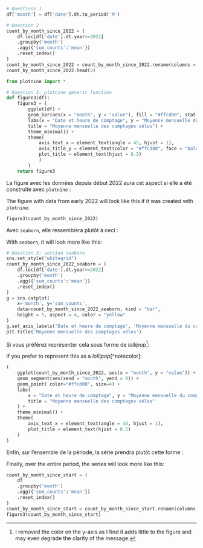 ```python
# Questions 1
df['month'] = df['date'].dt.to_period('M')
```

```python
# Question 2
count_by_month_since_2022 = (
    df.loc[df['date'].dt.year>=2022]
    .groupby('month')
    .agg({'sum_counts':'mean'})
    .reset_index()
)
count_by_month_since_2022 = count_by_month_since_2022.rename(columns = {"sum_counts": "value"})
count_by_month_since_2022.head(2)
```

```python
from plotnine import *

# Question 3: plotnine generic function
def figure3(df):
    figure3 = (
        ggplot(df) +
        geom_bar(aes(x = "month", y = "value"), fill = "#ffcd00", stat = "identity") +
        labs(x = "Date et heure de comptage", y = "Moyenne mensuelle du comptage par heure\nsur la période sélectionnée",
        title = "Moyenne mensuelle des comptages vélos") +
        theme_minimal() +
        theme(
            axis_text_x = element_text(angle = 45, hjust = 1),
            axis_title_y = element_text(color = "#ffcd00", face = "bold"),
            plot_title = element_text(hjust = 0.5)
            )
        )
    return figure3
```


::: {.content-visible when-profile="fr"}
La figure avec les données depuis début 2022 aura cet aspect si elle a été construite avec `plotnine` :
:::

::: {.content-visible when-profile="en"}
The figure with data from early 2022 will look like this if it was created with `plotnine`:
:::

```python
figure3(count_by_month_since_2022)
```

::: {.content-visible when-profile="fr"}
Avec `seaborn`, elle ressemblera plutôt à ceci :
:::

::: {.content-visible when-profile="en"}
With `seaborn`, it will look more like this:
:::

```python
# Question 3: version seaborn
sns.set_style("whitegrid")
count_by_month_since_2022_seaborn = (
    df.loc[df['date'].dt.year>=2022]
    .groupby('month')
    .agg({'sum_counts':'mean'})
    .reset_index()
)
g = sns.catplot(
    x='month', y='sum_counts',
    data=count_by_month_since_2022_seaborn, kind = "bar",
    height = 5, aspect = 4, color = "yellow"
)
g.set_axis_labels('Date et heure de comptage', 'Moyenne mensuelle du comptage par heure sur la période sélectionnée')
plt.title('Moyenne mensuelle des comptages vélos')
```


::: {.content-visible when-profile="fr"}
Si vous préférez représenter cela sous forme de _lollipop_[^notecouleur]:
:::

::: {.content-visible when-profile="en"}
If you prefer to represent this as a _lollipop_[^notecolor]:
:::


```python
(
    ggplot(count_by_month_since_2022, aes(x = "month", y = "value")) +
    geom_segment(aes(xend = "month", yend = 0)) +
    geom_point( color="#ffcd00", size=4) +
    labs(
        x = "Date et heure de comptage", y = "Moyenne mensuelle du comptage par heure\nsur la période sélectionnée",
        title = "Moyenne mensuelle des comptages vélos"
    ) +
    theme_minimal() +
    theme(
        axis_text_x = element_text(angle = 45, hjust = 1),
        plot_title = element_text(hjust = 0.5)
    )
)
```

::: {.content-visible when-profile="fr"}
[^notecouleur]: J'ai retiré la couleur sur l'axe des ordonnées qui, je trouve, apporte peu à la figure voire dégrade la compréhension du message.

Enfin, sur l'ensemble de la période, la série prendra plutôt cette forme :
:::

::: {.content-visible when-profile="en"}
[^notecouleur]: I removed the color on the y-axis as I find it adds little to the figure and may even degrade the clarity of the message.

Finally, over the entire period, the series will look more like this:
:::


```python
count_by_month_since_start = (
    df
    .groupby('month')
    .agg({'sum_counts':'mean'})
    .reset_index()
)
count_by_month_since_start = count_by_month_since_start.rename(columns = {"sum_counts": "value"})
figure3(count_by_month_since_start)
```


